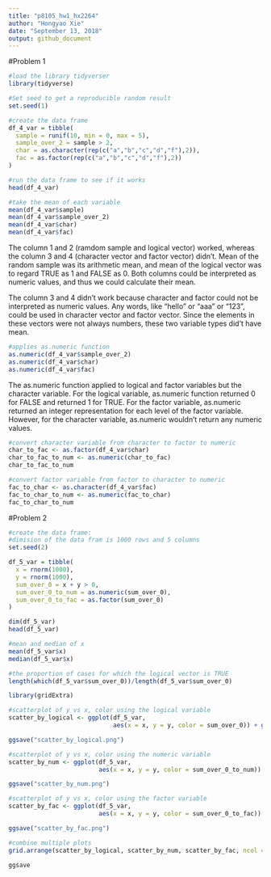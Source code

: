 ```yaml
---
title: "p8105_hw1_hx2264"
author: "Hongyao Xie"
date: "September 13, 2018"
output: github_document
---
```


#Problem 1 

```r

#load the library tidyverser
library(tidyverse)

#Set seed to get a reproducible random result
set.seed(1)

#create the data frame
df_4_var = tibble(
  sample = runif(10, min = 0, max = 5),
  sample_over_2 = sample > 2,
  char = as.character(rep(c("a","b","c","d","f"),2)),
  fac = as.factor(rep(c("a","b","c","d","f"),2))
) 

#run the data frame to see if it works
head(df_4_var)

#take the mean of each variable
mean(df_4_var$sample)
mean(df_4_var$sample_over_2)
mean(df_4_var$char)
mean(df_4_var$fac)
```

The column 1 and 2 (ramdom sample and logical vector) worked, whereas the column 3 and 4 (character vector and factor vector) didn't. Mean of the random sample was its arithmetic mean, and mean of the logical vector was to regard TRUE as 1 and FALSE as 0. Both columns could be interpreted as numeric values, and thus we could calculate their mean. 

The column 3 and 4 didn't work because character and factor could not be interpreted as numeric values. Any words, like "hello" or "aaa" or "123", could be used in character vector and factor vector. Since the elements in these vectors were not always numbers, these two variable types did't have mean.



```r
#applies as.numeric function
as.numeric(df_4_var$sample_over_2)
as.numeric(df_4_var$char)
as.numeric(df_4_var$fac)
```

The as.numeric function applied to logical and factor variables but the character variable. For the logical variable, as.numeric function returned 0 for FALSE and returned 1 for TRUE. For the factor variable, as.numeric returned an integer representation for each level of the factor variable. However, for the character variable, as.numeric wouldn't return any numeric values.


```r
#convert character variable from character to factor to numeric
char_to_fac <- as.factor(df_4_var$char)
char_to_fac_to_num <- as.numeric(char_to_fac)
char_to_fac_to_num

#convert factor variable from factor to character to numeric
fac_to_char <- as.character(df_4_var$fac)
fac_to_char_to_num <- as.numeric(fac_to_char)
fac_to_char_to_num
```



#Problem 2

```r
#create the data frame:
#dimision of the data fram is 1000 rows and 5 columns
set.seed(2)

df_5_var = tibble(
  x = rnorm(1000),
  y = rnorm(1000),
  sum_over_0 = x + y > 0,
  sum_over_0_to_num = as.numeric(sum_over_0),
  sum_over_0_to_fac = as.factor(sum_over_0)
)

dim(df_5_var)
head(df_5_var)

#mean and median of x
mean(df_5_var$x)
median(df_5_var$x)

#the proportion of cases for which the logical vector is TRUE
length(which(df_5_var$sum_over_0))/length(df_5_var$sum_over_0)
```


```r
library(gridExtra)

#scatterplot of y vs x, color using the logical variable
scatter_by_logical <- ggplot(df_5_var, 
                             aes(x = x, y = y, color = sum_over_0)) + geom_point()

ggsave("scatter_by_logical.png")

#scatterplot of y vs x, color using the numeric variable
scatter_by_num <- ggplot(df_5_var, 
                         aes(x = x, y = y, color = sum_over_0_to_num)) + geom_point()

ggsave("scatter_by_num.png")

#scatterplot of y vs x, color using the factor variable
scatter_by_fac <- ggplot(df_5_var, 
                         aes(x = x, y = y, color = sum_over_0_to_fac)) + geom_point()

ggsave("scatter_by_fac.png")

#combine multiple plots
grid.arrange(scatter_by_logical, scatter_by_num, scatter_by_fac, ncol = 2)

ggsave
```




















